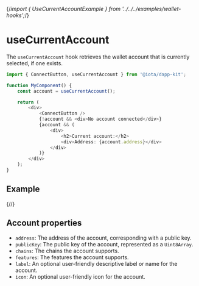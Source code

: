 {/*import { UseCurrentAccountExample } from '../../../examples/wallet-hooks';*/}

# useCurrentAccount

The `useCurrentAccount` hook retrieves the wallet account that is currently selected, if one exists.

```ts
import { ConnectButton, useCurrentAccount } from '@iota/dapp-kit';

function MyComponent() {
    const account = useCurrentAccount();

    return (
        <div>
            <ConnectButton />
            {!account && <div>No account connected</div>}
            {account && (
                <div>
                    <h2>Current account:</h2>
                    <div>Address: {account.address}</div>
                </div>
            )}
        </div>
    );
}
```

## Example

{/*<UseCurrentAccountExample />*/}

## Account properties

-   `address`: The address of the account, corresponding with a public key.
-   `publicKey`: The public key of the account, represented as a `Uint8Array`.
-   `chains`: The chains the account supports.
-   `features`: The features the account supports.
-   `label`: An optional user-friendly descriptive label or name for the account.
-   `icon`: An optional user-friendly icon for the account.
